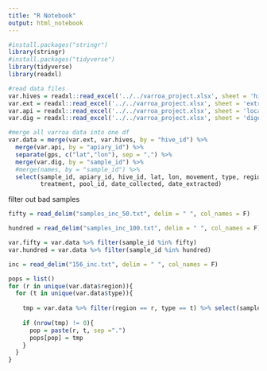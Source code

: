 ```yaml
---
title: "R Notebook"
output: html_notebook
---
```


```r
#install.packages("stringr")
library(stringr)
#install.packages("tidyverse")
library(tidyverse)
library(readxl)
```

```r
#read data files
var.hives = readxl::read_excel('../../varroa_project.xlsx', sheet = 'hives')
var.ext = readxl::read_excel('../../varroa_project.xlsx', sheet = 'extractions')
var.api = readxl::read_excel('../../varroa_project.xlsx', sheet = 'locations')
var.dig = readxl::read_excel('../../varroa_project.xlsx', sheet = 'digest+ligation', range = "A1:C379")
```

```r
#merge all varroa data into one df
var.data = merge(var.ext, var.hives, by = "hive_id") %>%
  merge(var.api, by = "apiary_id") %>% 
  separate(gps, c("lat","lon"), sep = ",") %>%
  merge(var.dig, by = "sample_id") %>%
  #merge(names, by = "sample_id") %>%
  select(sample_id, apiary_id, hive_id, lat, lon, movement, type, region, 
         treatment, pool_id, date_collected, date_extracted)
```

filter out bad samples
```r
fifty = read_delim("samples_inc_50.txt", delim = " ", col_names = F)

hundred = read_delim("samples_inc_100.txt", delim = " ", col_names = F)

var.fifty = var.data %>% filter(sample_id %in% fifty)
var.hundred = var.data %>% filter(sample_id %in% hundred)

inc = read_delim("156_inc.txt", delim = " ", col_names = F)
```


```r
pops = list()
for (r in unique(var.data$region)){
  for (t in unique(var.data$type)){
    
    tmp = var.data %>% filter(region == r, type == t) %>% select(sample_id) %>% filter(sample_id %in% inc)
    
    if (nrow(tmp) != 0){
      pop = paste(r, t, sep =".")
      pops[pop] = tmp
    }
  }
}
```
